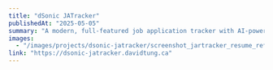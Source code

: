 ---
title: "dSonic JATracker"
publishedAt: "2025-05-05"
summary: "A modern, full-featured job application tracker with AI-powered resume refinement capabilities. Create, manage, and optimize your resumes for specific job applications with ease."
images:
  - "/images/projects/dsonic-jatracker/screenshot_jartracker_resume_refinement.png"
link: "https://dsonic-jatracker.davidtung.ca"
---
